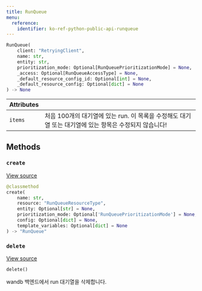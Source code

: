 ---
title: RunQueue
menu:
  reference:
    identifier: ko-ref-python-public-api-runqueue
---

<Card title="View the source code" href="https://www.github.com/wandb/wandb/tree/637bddf198525810add5804059001b1b319d6ad1/wandb/apis/public/jobs.py#L427-L653" icon="github"/>

```python
RunQueue(
    client: "RetryingClient",
    name: str,
    entity: str,
    prioritization_mode: Optional[RunQueuePrioritizationMode] = None,
    _access: Optional[RunQueueAccessType] = None,
    _default_resource_config_id: Optional[int] = None,
    _default_resource_config: Optional[dict] = None
) -> None
```

| Attributes |  |
| :--- | :--- |
|  `items` |  처음 100개의 대기열에 있는 run. 이 목록을 수정해도 대기열 또는 대기열에 있는 항목은 수정되지 않습니다! |

## Methods

### `create`

[View source](https://www.github.com/wandb/wandb/tree/637bddf198525810add5804059001b1b319d6ad1/wandb/apis/public/jobs.py#L640-L653)

```python
@classmethod
create(
    name: str,
    resource: "RunQueueResourceType",
    entity: Optional[str] = None,
    prioritization_mode: Optional['RunQueuePrioritizationMode'] = None,
    config: Optional[dict] = None,
    template_variables: Optional[dict] = None
) -> "RunQueue"
```

### `delete`

[View source](https://www.github.com/wandb/wandb/tree/637bddf198525810add5804059001b1b319d6ad1/wandb/apis/public/jobs.py#L514-L536)

```python
delete()
```

wandb 백엔드에서 run 대기열을 삭제합니다.
